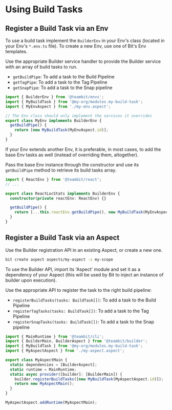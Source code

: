 # Using Build Tasks

## Register a Build Task via an Env

To use a build task implement the `BuilderEnv` in your Env's class (located in your Env's `*.env.ts` file). To create a new Env, use one of Bit's Env templates.

Use the appropriate Builder service handler to provide the Builder service with an array of build tasks to run.

- `getBuildPipe`: To add a task to the Build Pipeline
- `getTagPipe`: To add a task to the Tag Pipeline
- `getSnapPipe`: To add a task to the Snap pipeline

```ts
import { BuilderEnv } from '@teambit/envs';
import { MyBuildTask } from '@my-org/modules.my-build-task';
import { MyEnvAspect } from './my-env.aspect';

// The Env class should only implement the services it overrides
export class MyEnv implements BuilderEnv {
  getBuildPipe() {
    return [new MyBuildTask(MyEnvAspect.id)];
  }
}
```

If your Env extends another Env, it is preferable, in most cases, to add the base Env tasks as well (instead of overriding them, altogether).

Pass the base Env instance through the constructor and use its `getBuildPipe` method to retrieve its build tasks array.

```ts
import { ReactEnv } from '@teambit/react';
// ...

export class ReactLocStats implements BuilderEnv {
  constructor(private reactEnv: ReactEnv) {}

  getBuildPipe() {
    return [...this.reactEnv.getBuildPipe(), new MyBuildTask(MyEnvAspect.id)];
  }
}
```

## Register a Build Task via an Aspect

Use the Builder registration API in an existing Aspect, or create a new one.

```bash
bit create aspect aspects/my-aspect -s my-scope
```

To use the Builder API, import its 'Aspect' module and set it as a dependency of your Aspect (this will be used by Bit to inject an instance of builder upon execution).

Use the appropriate API to register the task to the right build pipeline:

- `registerBuildTasks(tasks: BuildTask[])`: To add a task to the Build Pipeline
- `registerTagTasks(tasks: BuildTask[])`: To add a task to the Tag Pipeline
- `registerSnapTasks(tasks: BuildTask[])`: To add a task to the Snap pipeline

```ts
import { MainRuntime } from '@teambit/cli';
import { BuilderMain, BuilderAspect } from '@teambit/builder';
import { MyBuildTask } from '@my-org/modules.my-build-task';
import { MyAspectAspect } from './my-aspect.aspect';

export class MyAspectMain {
  static dependencies = [BuilderAspect];
  static runtime = MainRuntime;
  static async provider([builder]: [BuilderMain]) {
    builder.registerBuildTasks([new MyBuildTask(MyAspectAspect.id)]);
    return new MyAspectMain();
  }
}

MyAspectAspect.addRuntime(MyAspectMain);
```
